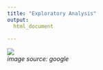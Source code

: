 ```yaml
---
title: "Exploratory Analysis"
output:
  html_document
  
---
```


<img src="./images/eda_1.jpg">\
_image source: google_





